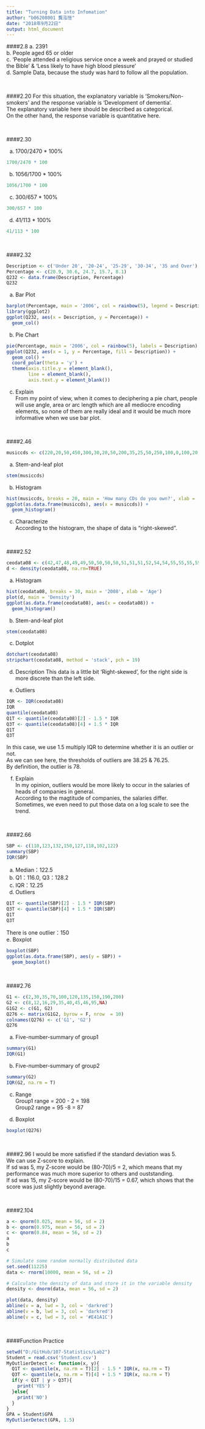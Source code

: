 ```yaml
---
title: "Turning Data into Infomation"
author: "b06208001 龔泓愷"
date: "2018年9月22日"
output: html_document
---
```

####2.8
a. 2391   
b. People aged 65 or older    
c. 'People attended a religious service once a week and prayed or studied the Bible' & 'Less likely to have high blood plessure'    
d. Sample Data, because the study was hard to follow all the population.   

<br>

####2.20
For this situation, the explanatory variable is 'Smokers/Non-smokers' and the response variable is 'Development of dementia'.   
The explanatory variable here should be described as categorical.   
On the other hand, the response variable is quantitative here.

<br>

####2.30

a. 1700/2470 * 100%
```r
1700/2470 * 100
```
b. 1056/1700 * 100%
```r
1056/1700 * 100
```
c. 300/657 * 100%
```r
300/657 * 100
```
d. 41/113 * 100%
```r
41/113 * 100
```

<br>

####2.32
```r
Description <- c('Under 20', '20-24', '25-29', '30-34', '35 and Over')
Percentage <- c(20.9, 30.6, 24.7, 15.7, 8.1)
Q232 <- data.frame(Description, Percentage)
Q232
```
a. Bar Plot   
```r
barplot(Percentage, main = '2006', col = rainbow(5), legend = Description)
library(ggplot2)
ggplot(Q232, aes(x = Description, y = Percentage)) +
  geom_col()
```

b. Pie Chart        
```r
pie(Percentage, main = '2006', col = rainbow(5), labels = Description)
ggplot(Q232, aes(x = 1, y = Percentage, fill = Description)) +
  geom_col() +
  coord_polar(theta = 'y') +
  theme(axis.title.y = element_blank(),
        line = element_blank(),
        axis.text.y = element_blank())
```

c. Explain    
From my point of view, when it comes to deciphering a pie chart, people will use angle, area or arc length which are all mediocre encoding elements, so none of them are really ideal and it would be much more informative when we use bar plot.   

<br>

####2.46
```r
musiccds <- c(220,20,50,450,300,30,20,50,200,35,25,50,250,100,0,100,20,13,200,2,125,150,90,60)
```

a. Stem-and-leaf plot
```r
stem(musiccds)
```

b. Histogram
```r
hist(musiccds, breaks = 20, main = 'How many CDs do you own?', xlab = 'Quantities')
ggplot(as.data.frame(musiccds), aes(x = musiccds)) +
  geom_histogram()
```

c. Characterize     
According to the histogram, the shape of data is "right-skewed".    

<br>

####2.52
```r
ceodata08 <- c(42,47,48,49,49,50,50,50,50,51,51,51,52,54,54,55,55,55,55,56,57,57,57,57,57,58,58,59,59,60,60,60,61,61,62,62,62,62,62,63,63,64,64,64,64,67,67,69,74,78)
d <- density(ceodata08, na.rm=TRUE)
```

a. Histogram
```r
hist(ceodata08, breaks = 30, main = '2008', xlab = 'Age')
plot(d, main = 'Density')
ggplot(as.data.frame(ceodata08), aes(x = ceodata08)) +
  geom_histogram()
```

b. Stem-and-leaf plot
```r
stem(ceodata08)
```

c. Dotplot
```r
dotchart(ceodata08)
stripchart(ceodata08, method = 'stack', pch = 19)
```

d. Description
This data is a little bit 'Right-skewed', for the right side is more discrete than the left side.

e. Outliers
```r
IQR <- IQR(ceodata08)
IQR
quantile(ceodata08)
Q1T <- quantile(ceodata08)[2] - 1.5 * IQR
Q3T <- quantile(ceodata08)[4] + 1.5 * IQR
Q1T
Q3T
```

In this case, we use 1.5 multiply IQR to determine whether it is an outlier or not.   
As we can see here, the thresholds of outliers are 38.25 & 76.25.    
By definition, the outlier is 78.  

f. Explain    
In my opinion, outliers would be more likely to occur in the salaries of heads of companies in general.   
According to the magtitude of companies, the salaries differ.   
Sometimes, we even need to put those data on a log scale to see the trend.    

<br>

####2.66
```r
SBP <- c(110,123,132,150,127,118,102,122)
summary(SBP)
IQR(SBP)
```
a. Median：122.5
b. Q1：116.0, Q3：128.2
c. IQR：12.25
d. Outliers
```r
Q1T <- quantile(SBP)[2] - 1.5 * IQR(SBP)
Q3T <- quantile(SBP)[4] + 1.5 * IQR(SBP)
Q1T
Q3T
```
There is one outlier：150   
e. Boxplot
```r
boxplot(SBP)
ggplot(as.data.frame(SBP), aes(y = SBP)) +
  geom_boxplot()
```

<br>

####2.76
```r
G1 <- c(2,30,35,70,100,120,135,150,190,200)
G2 <- c(8,12,16,29,35,40,45,46,95,NA)
G1G2 <- c(G1, G2)
Q276 <- matrix(G1G2, byrow = F, nrow  = 10)
colnames(Q276) <- c('G1', 'G2')
Q276
```
a. Five-number-summary of group1
```r
summary(G1)
IQR(G1)
```
b. Five-number-summary of group2
```r
summary(G2)
IQR(G2, na.rm = T)
```

c. Range    
Group1 range = 200 - 2 = 198    
Group2 range = 95 -8 = 87   

d. Boxplot
```r
boxplot(Q276)
```

<br>

####2.96
I would be more satisfied if the standard deviation was 5.    
We can use Z-score to explain.    
If sd was 5, my Z-score would be (80-70)/5 = 2, which means that my performance was much more superior to others and ouststanding.    
If sd was 15, my Z-score would be (80-70)/15 = 0.67, which shows that the score was just slightly beyond average.     

<br>

####2.104
```r
a <- qnorm(0.025, mean = 56, sd = 2)
b <- qnorm(0.975, mean = 56, sd = 2)
c <- qnorm(0.84, mean = 56, sd = 2)
a
b
c

# Simulate some random normally distributed data
set.seed(11225)
data <- rnorm(10000, mean = 56, sd = 2)

# Calculate the density of data and store it in the variable density
density <- dnorm(data, mean = 56, sd = 2)

plot(data, density)
abline(v = a, lwd = 3, col = 'darkred')
abline(v = b, lwd = 3, col = 'darkred')
abline(v = c, lwd = 3, col = '#E41A1C')
```

<br>

####Function Practice
```r
setwd("D:/GitHub/107-Statistics/Lab2")
Student = read.csv('Student.csv')
MyOutlierDetect <- function(x, y){
  Q1T <- quantile(x, na.rm = T)[2] - 1.5 * IQR(x, na.rm = T)
  Q3T <- quantile(x, na.rm = T)[4] + 1.5 * IQR(x, na.rm = T)
  if(y < Q1T | y > Q3T){
    print('YES')
  }else{
    print('NO')
  }
}
GPA = Student$GPA
MyOutlierDetect(GPA, 1.5)
```